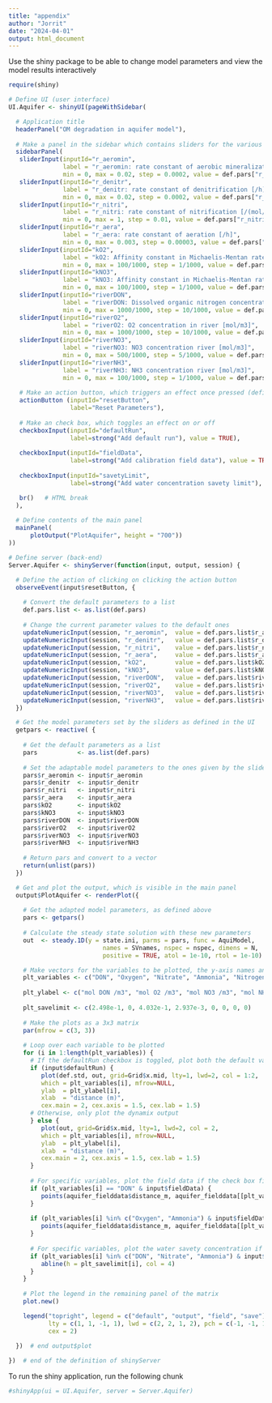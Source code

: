 ```yaml
---
title: "appendix"
author: "Jorrit"
date: "2024-04-01"
output: html_document
---
```


Use the shiny package to be able to change model parameters and view the model results interactively 

```r
require(shiny)
```

```r

# Define UI (user interface)
UI.Aquifer <- shinyUI(pageWithSidebar(      

  # Application title
  headerPanel("OM degradation in aquifer model"),
  
  # Make a panel in the sidebar which contains sliders for the various parameters
  sidebarPanel(
   sliderInput(inputId="r_aeromin", 
               label = "r_aeromin: rate constant of aerobic mineralization [/h]",
               min = 0, max = 0.02, step = 0.0002, value = def.pars["r_aeromin"]),
   sliderInput(inputId="r_denitr", 
               label = "r_denitr: rate constant of denitrification [/h]",
               min = 0, max = 0.02, step = 0.0002, value = def.pars["r_denitr"]),
   sliderInput(inputId="r_nitri", 
               label = "r_nitri: rate constant of nitrification [/(mol/m3)/h]",
               min = 0, max = 1, step = 0.01, value = def.pars["r_nitri"]),
   sliderInput(inputId="r_aera", 
               label = "r_aera: rate constant of aeration [/h]",
               min = 0, max = 0.003, step = 0.00003, value = def.pars["r_aera"]),
   sliderInput(inputId="kO2", 
               label = "kO2: Affinity constant in Michaelis-Mentan rate limitation/inhibition term for O2 [mol/m3]",
               min = 0, max = 100/1000, step = 1/1000, value = def.pars["kO2"]),
   sliderInput(inputId="kNO3", 
               label = "kNO3: Affinity constant in Michaelis-Mentan rate limitation term for NO3 [mol/m3]",
               min = 0, max = 100/1000, step = 1/1000, value = def.pars["kNO3"]),
   sliderInput(inputId="riverDON", 
               label = "riverDON: Dissolved organic nitrogen concentration in river [mol/m3]", 
               min = 0, max = 1000/1000, step = 10/1000, value = def.pars["riverDON"]),
   sliderInput(inputId="riverO2", 
               label = "riverO2: O2 concentration in river [mol/m3]", 
               min = 0, max = 1000/1000, step = 10/1000, value = def.pars["riverO2"]),
   sliderInput(inputId="riverNO3", 
               label = "riverNO3: NO3 concentration river [mol/m3]", 
               min = 0, max = 500/1000, step = 5/1000, value = def.pars["riverNO3"]),
   sliderInput(inputId="riverNH3", 
               label = "riverNH3: NH3 concentration river [mol/m3]", 
               min = 0, max = 100/1000, step = 1/1000, value = def.pars["riverNH3"]),
   
   # Make an action button, which triggers an effect once pressed (defined in server)
   actionButton (inputId="resetButton",
                 label="Reset Parameters"),
   
   # Make an check box, which toggles an effect on or off
   checkboxInput(inputId="defaultRun",
                 label=strong("Add default run"), value = TRUE),
   
   checkboxInput(inputId="fieldData",
                 label=strong("Add calibration field data"), value = TRUE),
   
   checkboxInput(inputId="savetyLimit",
                 label=strong("Add water concentration savety limit"), value = TRUE),

   br()   # HTML break
  ),
  
  # Define contents of the main panel 
  mainPanel(
      plotOutput("PlotAquifer", height = "700"))
))
```

```r

# Define server (back-end)
Server.Aquifer <- shinyServer(function(input, output, session) {

  # Define the action of clicking on clicking the action button
  observeEvent(input$resetButton, {
    
    # Convert the default parameters to a list
    def.pars.list <- as.list(def.pars) 
    
    # Change the current parameter values to the default ones
    updateNumericInput(session, "r_aeromin",  value = def.pars.list$r_aeromin)
    updateNumericInput(session, "r_denitr",   value = def.pars.list$r_denitr)
    updateNumericInput(session, "r_nitri",    value = def.pars.list$r_nitri)
    updateNumericInput(session, "r_aera",     value = def.pars.list$r_aera)
    updateNumericInput(session, "kO2",        value = def.pars.list$kO2)
    updateNumericInput(session, "kNO3",       value = def.pars.list$kNO3)
    updateNumericInput(session, "riverDON",   value = def.pars.list$riverDON)
    updateNumericInput(session, "riverO2",    value = def.pars.list$riverO2)
    updateNumericInput(session, "riverNO3",   value = def.pars.list$riverNO3)
    updateNumericInput(session, "riverNH3",   value = def.pars.list$riverNH3)
  })

  # Get the model parameters set by the sliders as defined in the UI
  getpars <- reactive( {
    
    # Get the default parameters as a list
    pars           <- as.list(def.pars)
    
    # Set the adaptable model parameters to the ones given by the sliders
    pars$r_aeromin <- input$r_aeromin        
    pars$r_denitr  <- input$r_denitr
    pars$r_nitri   <- input$r_nitri
    pars$r_aera    <- input$r_aera
    pars$kO2       <- input$kO2
    pars$kNO3      <- input$kNO3
    pars$riverDON  <- input$riverDON
    pars$riverO2   <- input$riverO2
    pars$riverNO3  <- input$riverNO3
    pars$riverNH3  <- input$riverNH3
    
    # Return pars and convert to a vector
    return(unlist(pars))                
  })

  # Get and plot the output, which is visible in the main panel
  output$PlotAquifer <- renderPlot({
    
    # Get the adapted model parameters, as defined above
    pars <- getpars() 
    
    # Calculate the steady state solution with these new parameters
    out  <- steady.1D(y = state.ini, parms = pars, func = AquiModel, 
                          names = SVnames, nspec = nspec, dimens = N,
                          positive = TRUE, atol = 1e-10, rtol = 1e-10)

    # Make vectors for the variables to be plotted, the y-axis names and the safety concentrations of some of the state variables
    plt_variables <- c("DON", "Oxygen", "Nitrate", "Ammonia", "Nitrogen", "Aerobic_mineralisation", "Denitrification", "Nitrification")
    
    plt_ylabel <- c("mol DON /m3", "mol O2 /m3", "mol NO3 /m3", "mol NH3 /m3", "mol N2 /m3", "mol DON /m3 /h", "mol DON /m3 /h", "mol NH3 /m3 /h")
    
    plt_savelimit <- c(2.498e-1, 0, 4.032e-1, 2.937e-3, 0, 0, 0, 0)
    
    # Make the plots as a 3x3 matrix  
    par(mfrow = c(3, 3))
    
    # Loop over each variable to be plotted  
    for (i in 1:length(plt_variables)) {
      # If the defaultRun checkbox is toggled, plot both the default values and dynamix output
      if (input$defaultRun) {
         plot(def.std, out, grid=Grid$x.mid, lty=1, lwd=2, col = 1:2,
         which = plt_variables[i], mfrow=NULL,
         ylab  = plt_ylabel[i], 
         xlab  = "distance (m)",
         cex.main = 2, cex.axis = 1.5, cex.lab = 1.5)
      # Otherwise, only plot the dynamix output
      } else {
         plot(out, grid=Grid$x.mid, lty=1, lwd=2, col = 2,
         which = plt_variables[i], mfrow=NULL,
         ylab  = plt_ylabel[i], 
         xlab  = "distance (m)",
         cex.main = 2, cex.axis = 1.5, cex.lab = 1.5)
      }
      
      # For specific variables, plot the field data if the check box fieldData is toggled
      if (plt_variables[i] == "DON" & input$fieldData) {
         points(aquifer_fielddata$distance_m, aquifer_fielddata[[plt_variables[i]]] / (16/106),  col = 3)
      }
      
      if (plt_variables[i] %in% c("Oxygen", "Ammonia") & input$fieldData) {
         points(aquifer_fielddata$distance_m, aquifer_fielddata[[plt_variables[i]]],  col = 3)
      }
      
      # For specific variables, plot the water savety concentration if the check box savetyLimit is toggled
      if (plt_variables[i] %in% c("DON", "Nitrate", "Ammonia") & input$savetyLimit) {
         abline(h = plt_savelimit[i], col = 4)
      }
    }
    
    # Plot the legend in the remaining panel of the matrix
    plot.new()

    legend("topright", legend = c("default", "output", "field", "save"), 
           lty = c(1, 1, -1, 1), lwd = c(2, 2, 1, 2), pch = c(-1, -1, 1, -1), col = 1:4,
           cex = 2)
      
  })  # end output$plot

})  # end of the definition of shinyServer
```

To run the shiny application, run the following chunk

```r
#shinyApp(ui = UI.Aquifer, server = Server.Aquifer) 
```